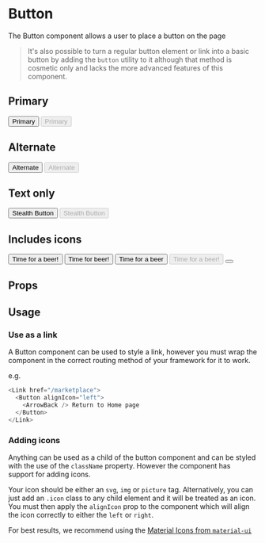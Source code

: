 <!-- Button.stories.mdx -->




<Meta title="Atom/Button" component={Button} />

# Button

The Button component allows a user to place a button on the page

> It's also possible to turn a regular button element
> or link into a basic button by adding the `button` utility to it although that
> method is cosmetic only and lacks the more advanced features of this component.

## Primary

<Canvas withSource="open">
  <Story name="Primary">
    <Button variant="primary">Primary</Button>
  </Story>
  <Story name="Primary (disabled)">
    <Button variant="primary" disabled>
      Primary
    </Button>
  </Story>
</Canvas>

## Alternate

<Canvas withSource="open">
  <Story name="Alternate">
    <Button variant="secondary">Alternate</Button>
  </Story>
  <Story name="Alternate (disabled)">
    <Button variant="secondary" disabled>
      Alternate
    </Button>
  </Story>
</Canvas>

## Text only

<Canvas withSource="open">
  <Story name="Text">
    <Button variant="text">Stealth Button</Button>
  </Story>
  <Story name="Text (disabled)">
    <Button variant="text" disabled>
      Stealth Button
    </Button>
  </Story>
</Canvas>

## Includes icons

<Canvas withSource="open">
  <Story name="With Left Icon">
    <Button variant="primary" alignIcon="left">
      <FaBeer />
      Time for a beer!
    </Button>
  </Story>
  <Story name="With Right Icon">
    <Button variant="primary" alignIcon="right">
      <FaBeer />
      Time for beer!
    </Button>
  </Story>
  <Story name="With Central Icon">
    <Button variant="primary" alignIcon="center">
      <FaBeer />
      Time for a beer
    </Button>
  </Story>
  <Story name="With Icon (disabled)">
    <Button variant="primary" alignIcon="left" disabled>
      <FaBeer />
      Time for a beer!
    </Button>
  </Story>
  <Story name="Icon only">
    <Button variant="primary" iconOnly>
      <FaBeer />
    </Button>
  </Story>
</Canvas>

## Props

<Props of={Button} />

## Usage

### Use as a link

A Button component can be used to style a link, however you must wrap the component
in the correct routing method of your framework for it to work.

e.g.

```js
<Link href="/marketplace">
  <Button alignIcon="left">
    <ArrowBack /> Return to Home page
  </Button>
</Link>
```

### Adding icons

Anything can be used as a child of the button component and can be styled with
the use of the `className` property. However the component has support for
adding icons.

Your icon should be either an `svg`, `img` or `picture` tag. Alternatively, you
can just add an `.icon` class to any child element and it will be treated as an
icon. You must then apply the `alignIcon` prop to the component which will align
the icon correctly to either the `left` or `right`.

For best results, we recommend using the
[Material Icons from `material-ui`](https://material-ui.com/components/material-icons/)
